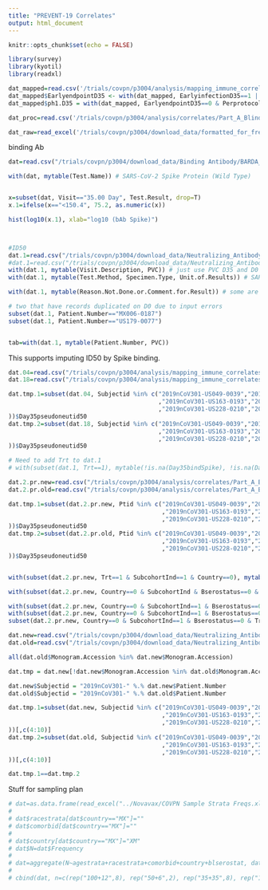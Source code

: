 ```yaml
---
title: "PREVENT-19 Correlates"
output: html_document
---
```


```r
knitr::opts_chunk$set(echo = FALSE)

library(survey)
library(kyotil)
library(readxl)

dat_mapped=read.csv('/trials/covpn/p3004/analysis/mapping_immune_correlates/stage1/adata/COVID_Novavax_realdata_20240305.csv')
dat_mapped$EarlyendpointD35 <- with(dat_mapped, EarlyinfectionD35==1 | (EventIndPrimaryD1==1 & EventTimePrimaryD1 < NumberdaysD1toD35 + 7),1,0)
dat_mapped$ph1.D35 = with(dat_mapped, EarlyendpointD35==0 & Perprotocol==1 & EventTimePrimaryD35 >= 7)

dat_proc=read.csv('/trials/covpn/p3004/analysis/correlates/Part_A_Blinded_Phase_Data/adata/prevent19_data_processed_20240307.csv')

dat_raw=read_excel('/trials/covpn/p3004/download_data/formatted_for_fred_hutch.xlsx')
```


binding Ab
```r
dat=read.csv("/trials/covpn/p3004/download_data/Binding Antibody/BARDA_SARS_MSD_2019nCoV2-301_Nexelis_6001_04Jan2022.csv")

with(dat, mytable(Test.Name)) # SARS-CoV-2 Spike Protein (Wild Type) 


x=subset(dat, Visit=="35.00 Day", Test.Result, drop=T)
x.1=ifelse(x=="<150.4", 75.2, as.numeric(x))

hist(log10(x.1), xlab="log10 (bAb Spike)")



#ID50
dat.1=read.csv("/trials/covpn/p3004/download_data/Neutralizing_Antibody/2019nCoV2-301_ nAB_D614G_09Mar2022.csv")
#dat.1=read.csv("/trials/covpn/p3004/download_data/Neutralizing_Antibody/2019nCoV2-301_ nAB_D614G_30Mar2022.csv")
with(dat.1, mytable(Visit.Description, PVC)) # just use PVC D35 and D0
with(dat.1, mytable(Test.Method, Specimen.Type, Unit.of.Results)) # SARS-COV-2 D614G NEUT, SERUM, 1/Dilution

with(dat.1, mytable(Reason.Not.Done.or.Comment.for.Result)) # some are "ZPABG"

# two that have records duplicated on D0 due to input errors
subset(dat.1, Patient.Number=="MX006-0187")
subset(dat.1, Patient.Number=="US179-0077")


tab=with(dat.1, mytable(Patient.Number, PVC))
```






This supports imputing ID50 by Spike binding.
```r
dat.04=read.csv("/trials/covpn/p3004/analysis/mapping_immune_correlates/stage1/adata/COVID_Novavax_realdata_20220404.csv")
dat.18=read.csv("/trials/covpn/p3004/analysis/mapping_immune_correlates/stage1/adata/COVID_Novavax_realdata_20220418.csv")

dat.tmp.1=subset(dat.04, Subjectid %in% c("2019nCoV301-US049-0039","2019nCoV301-US159-0063","2019nCoV301-US159-0135","2019nCoV301-US162-0231"
                                          ,"2019nCoV301-US163-0193","2019nCoV301-US172-0511","2019nCoV301-US200-0046","2019nCoV301-US228-0067"
                                          ,"2019nCoV301-US228-0210","2019nCoV301-US239-0100","2019nCoV301-US241-0121","2019nCoV301-US242-0118"
))$Day35pseudoneutid50
dat.tmp.2=subset(dat.18, Subjectid %in% c("2019nCoV301-US049-0039","2019nCoV301-US159-0063","2019nCoV301-US159-0135","2019nCoV301-US162-0231"
                                          ,"2019nCoV301-US163-0193","2019nCoV301-US172-0511","2019nCoV301-US200-0046","2019nCoV301-US228-0067"
                                          ,"2019nCoV301-US228-0210","2019nCoV301-US239-0100","2019nCoV301-US241-0121","2019nCoV301-US242-0118"
))$Day35pseudoneutid50

# Need to add Trt to dat.1
# with(subset(dat.1, Trt==1), mytable(!is.na(Day35bindSpike), !is.na(Day35pseudoneutid50), EventIndPrimaryD35))
```



```r
dat.2.pr.new=read.csv("/trials/covpn/p3004/analysis/correlates/Part_A_Blinded_Phase_Data/adata/prevent19_data_processed_20230928.csv")
dat.2.pr.old=read.csv("/trials/covpn/p3004/analysis/correlates/Part_A_Blinded_Phase_Data/adata/archive/prevent19_data_processed_with_riskscore_2022-04-04 time 18.05.03.csv")

dat.tmp.1=subset(dat.2.pr.new, Ptid %in% c("2019nCoV301-US049-0039","2019nCoV301-US159-0063","2019nCoV301-US159-0135","2019nCoV301-US162-0231"
                                           ,"2019nCoV301-US163-0193","2019nCoV301-US172-0511","2019nCoV301-US200-0046","2019nCoV301-US228-0067"
                                           ,"2019nCoV301-US228-0210","2019nCoV301-US239-0100","2019nCoV301-US241-0121","2019nCoV301-US242-0118"
))$Day35pseudoneutid50
dat.tmp.2=subset(dat.2.pr.old, Ptid %in% c("2019nCoV301-US049-0039","2019nCoV301-US159-0063","2019nCoV301-US159-0135","2019nCoV301-US162-0231"
                                           ,"2019nCoV301-US163-0193","2019nCoV301-US172-0511","2019nCoV301-US200-0046","2019nCoV301-US228-0067"
                                           ,"2019nCoV301-US228-0210","2019nCoV301-US239-0100","2019nCoV301-US241-0121","2019nCoV301-US242-0118"
))$Day35pseudoneutid50


with(subset(dat.2.pr.new, Trt==1 & SubcohortInd==1 & Country==0), mytable(!is.na(BbindSpike)&!is.na(Day35bindSpike), ph1.D35))

with(subset(dat.2.pr.new, Country==0 & SubcohortInd & Bserostatus==0 & Trt==1 & ph1.D35 & !is.na(BbindSpike) & !is.na(Day35bindSpike)), mytable(is.na(Day35pseudoneutid50), EventIndPrimaryD35))

with(subset(dat.2.pr.new, Country==0 & SubcohortInd==1 & Bserostatus==0 & Trt==1 & Perprotocol ), mytable(!is.na(BbindSpike)&!is.na(Day35bindSpike)) )
with(subset(dat.2.pr.new, Country==0 & SubcohortInd==1 & Bserostatus==0 & Trt==1 & Perprotocol & ph2.immuno ), mytable(ph2.D35) )
subset(dat.2.pr.new, Country==0 & SubcohortInd==1 & Bserostatus==0 & Trt==1 & Perprotocol & ph2.immuno & ph2.D35 & AnyinfectionD1==1)
```

```r
dat.new=read.csv("/trials/covpn/p3004/download_data/Neutralizing_Antibody/2019nCoV2-301_ nAB_D614G_14Apr2022.csv")
dat.old=read.csv("/trials/covpn/p3004/download_data/Neutralizing_Antibody/2019nCoV2-301_ nAB_D614G_30Mar2022.csv")

all(dat.old$Monogram.Accession %in% dat.new$Monogram.Accession)

dat.tmp = dat.new[!dat.new$Monogram.Accession %in% dat.old$Monogram.Accession, ]

dat.new$Subjectid = "2019nCoV301-" %.% dat.new$Patient.Number
dat.old$Subjectid = "2019nCoV301-" %.% dat.old$Patient.Number

dat.tmp.1=subset(dat.new, Subjectid %in% c("2019nCoV301-US049-0039","2019nCoV301-US159-0063","2019nCoV301-US159-0135","2019nCoV301-US162-0231"
                                           ,"2019nCoV301-US163-0193","2019nCoV301-US172-0511","2019nCoV301-US200-0046","2019nCoV301-US228-0067"
                                           ,"2019nCoV301-US228-0210","2019nCoV301-US239-0100","2019nCoV301-US241-0121","2019nCoV301-US242-0118"
))[,c(4:10)]
dat.tmp.2=subset(dat.old, Subjectid %in% c("2019nCoV301-US049-0039","2019nCoV301-US159-0063","2019nCoV301-US159-0135","2019nCoV301-US162-0231"
                                           ,"2019nCoV301-US163-0193","2019nCoV301-US172-0511","2019nCoV301-US200-0046","2019nCoV301-US228-0067"
                                           ,"2019nCoV301-US228-0210","2019nCoV301-US239-0100","2019nCoV301-US241-0121","2019nCoV301-US242-0118"
))[,c(4:10)]

dat.tmp.1==dat.tmp.2
```




Stuff for sampling plan 
```r
# dat=as.data.frame(read_excel("../Novavax/COVPN Sample Strata Freqs.xlsx"))
# 
# dat$racestrata[dat$country=="MX"]=""
# dat$comorbid[dat$country=="MX"]=""
# 
# dat$country[dat$country=="MX"]="XM"
# dat$N=dat$Frequency
# 
# dat=aggregate(N~agestrata+racestrata+comorbid+country+blserostat, dat, sum)
# 
# cbind(dat, n=c(rep("100+12",8), rep("50+6",2), rep("35+35",8), rep("13+13",2)))
```
